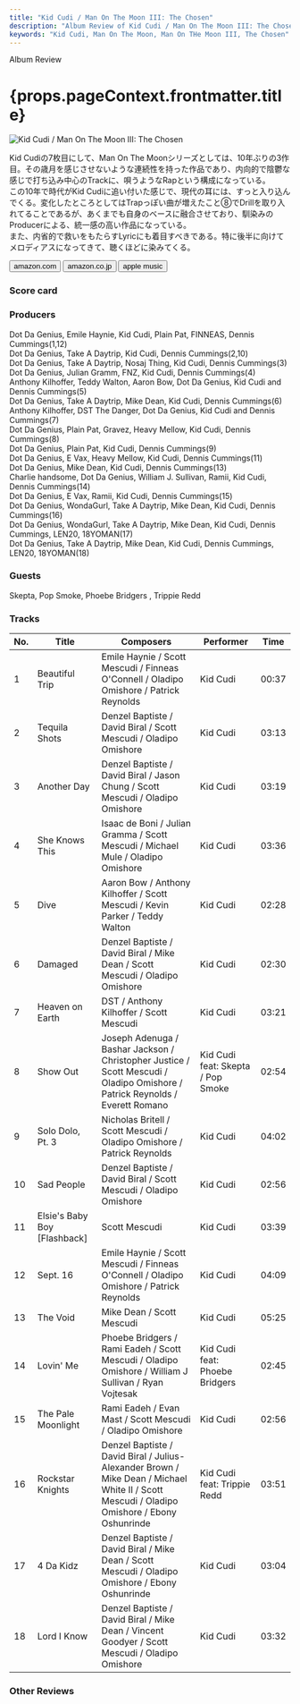 ```yaml
---
title: "Kid Cudi / Man On The Moon III: The Chosen"
description: "Album Review of Kid Cudi / Man On The Moon III: The Chosen"
keywords: "Kid Cudi, Man On The Moon, Man On THe Moon III, The Chosen"
---
```






<p className="largeP">Album Review</p>
<h1 className="h1--no--margin">{props.pageContext.frontmatter.title}</h1>

<Row  className="image-card-group">
	<Column colMd={"3"} colLg={"4"} noGutterMdLeft="">
       <ImageCard>

![Kid Cudi / Man On The Moon III: The Chosen](../../images/cd/kidcudi3L.jpg)

</ImageCard>
	</Column>
	<Column colMd={"4"} colLg={"8"} noGutterMdLeft="">
		<p>
			Kid Cudiの7枚目にして、Man On The Moonシリーズとしては、10年ぶりの3作目。その歳月を感じさせないような連続性を持った作品であり、内向的で陰鬱な感じで打ち込み中心のTrackに、唄うようなRapという構成になっている。
			<br/>この10年で時代がKid Cudiに追い付いた感じで、現代の耳には、すっと入り込んでくる。変化したところとしてはTrapっぽい曲が増えたこと⑧でDrillを取り入れてることであるが、あくまでも自身のベースに融合させており、馴染みのProducerによる、統一感の高い作品になっている。
			<br/>また、内省的で救いをもたらすLyricにも着目すべきである。特に後半に向けてメロディアスになってきて、聴くほどに染みてくる。
  	</p>
    <div>
      <Button className="button-right-mergin"  href="https://amzn.to/3uifa6X" kind="primary" size="small" renderIcon={ArrowUpRight24}>
      	amazon.com
    	</Button>
    	<Button className="button-right-mergin"  href="https://amzn.to/3aA8wRJ" kind="secondary" size="small" renderIcon={ArrowUpRight24}>
      	amazon.co.jp
    	</Button>
    	<Button className="button-right-mergin"  href="https://apple.co/3brJeVa" kind="secondary" size="small" renderIcon={ArrowUpRight24}>
      	apple music
    	</Button>
    </div>
  </Column>
</Row>
<Row >
	<Column colMd={"4"} colLg={"4"} noGutterMdLeft="">
		<div>
    	<h3>Score card</h3>
			<SliderJS1 value="2" />
    	<SliderJS2 value="1" />
			<SliderJS3 value="2" />
    	<SliderJS4 value="8" />
		</div>
	</Column>
<Column colMd={"8"} colLg={"8"} noGutterMdLeft="">
<div>
	<h3>Producers</h3>
	<p>
		Dot Da Genius, Emile Haynie, Kid Cudi, Plain Pat, FINNEAS, Dennis Cummings(1,12)
		<br/>Dot Da Genius, Take A Daytrip, Kid Cudi, Dennis Cummings(2,10)
		<br/>Dot Da Genius, Take A Daytrip, Nosaj Thing, Kid Cudi, Dennis Cummings(3)
		<br/>Dot Da Genius, Julian Gramm, FNZ, Kid Cudi, Dennis Cummings(4)
		<br/>Anthony Kilhoffer, Teddy Walton, Aaron Bow, Dot Da Genius, Kid Cudi and Dennis Cummings(5)
		<br/>Dot Da Genius, Take A Daytrip, Mike Dean, Kid Cudi, Dennis Cummings(6)
		<br/>Anthony Kilhoffer, DST The Danger, Dot Da Genius, Kid Cudi and Dennis Cummings(7)
		<br/>Dot Da Genius, Plain Pat, Gravez, Heavy Mellow, Kid Cudi, Dennis Cummings(8)
		<br/>Dot Da Genius, Plain Pat, Kid Cudi, Dennis Cummings(9)
		<br/>Dot Da Genius, E Vax, Heavy Mellow, Kid Cudi, Dennis Cummings(11)
		<br/>Dot Da Genius, Mike Dean, Kid Cudi, Dennis Cummings(13)
		<br/>Charlie handsome, Dot Da Genius, William J. Sullivan, Ramii, Kid Cudi, Dennis Cummings(14)
		<br/>Dot Da Genius, E Vax, Ramii, Kid Cudi, Dennis Cummings(15)
		<br/>Dot Da Genius, WondaGurl, Take A Daytrip, Mike Dean, Kid Cudi, Dennis Cummings(16)
		<br/>Dot Da Genius, WondaGurl, Take A Daytrip, Mike Dean, Kid Cudi, Dennis Cummings, LEN20, 18YOMAN(17)
		<br/>Dot Da Genius, Take A Daytrip, Mike Dean, Kid Cudi, Dennis Cummings, LEN20, 18YOMAN(18)
	</p>
	<h3>Guests</h3>
	<p>
		Skepta, Pop Smoke, Phoebe Bridgers , Trippie Redd
	</p>
</div>
</Column>
</Row>

<h3>Tracks</h3>

| No. | Title                        | Composers                                                                                                                                   | Performer                         | Time  |
| --- | ---------------------------- | ------------------------------------------------------------------------------------------------------------------------------------------- | --------------------------------- | ----- |
| 1   | Beautiful Trip               | Emile Haynie / Scott Mescudi / Finneas O'Connell / Oladipo Omishore / Patrick Reynolds                                                      | Kid Cudi                          | 00:37 |
| 2   | Tequila Shots                | Denzel Baptiste / David Biral / Scott Mescudi / Oladipo Omishore                                                                            | Kid Cudi                          | 03:13 |
| 3   | Another Day                  | Denzel Baptiste / David Biral / Jason Chung / Scott Mescudi / Oladipo Omishore                                                              | Kid Cudi                          | 03:19 |
| 4   | She Knows This               | Isaac de Boni / Julian Gramma / Scott Mescudi / Michael Mule / Oladipo Omishore                                                             | Kid Cudi                          | 03:36 |
| 5   | Dive                         | Aaron Bow / Anthony Kilhoffer / Scott Mescudi / Kevin Parker / Teddy Walton                                                                 | Kid Cudi                          | 02:28 |
| 6   | Damaged                      | Denzel Baptiste / David Biral / Mike Dean / Scott Mescudi / Oladipo Omishore                                                                | Kid Cudi                          | 02:30 |
| 7   | Heaven on Earth              | DST / Anthony Kilhoffer / Scott Mescudi                                                                                                     | Kid Cudi                          | 03:21 |
| 8   | Show Out                     | Joseph Adenuga / Bashar Jackson / Christopher Justice / Scott Mescudi / Oladipo Omishore / Patrick Reynolds / Everett Romano                | Kid Cudi feat: Skepta / Pop Smoke | 02:54 |
| 9   | Solo Dolo, Pt. 3             | Nicholas Britell / Scott Mescudi / Oladipo Omishore / Patrick Reynolds                                                                      | Kid Cudi                          | 04:02 |
| 10  | Sad People                   | Denzel Baptiste / David Biral / Scott Mescudi / Oladipo Omishore                                                                            | Kid Cudi                          | 02:56 |
| 11  | Elsie's Baby Boy [Flashback] | Scott Mescudi                                                                                                                               | Kid Cudi                          | 03:39 |
| 12  | Sept. 16                     | Emile Haynie / Scott Mescudi / Finneas O'Connell / Oladipo Omishore / Patrick Reynolds                                                      | Kid Cudi                          | 04:09 |
| 13  | The Void                     | Mike Dean / Scott Mescudi                                                                                                                   | Kid Cudi                          | 05:25 |
| 14  | Lovin' Me                    | Phoebe Bridgers / Rami Eadeh / Scott Mescudi / Oladipo Omishore / William J Sullivan / Ryan Vojtesak                                        | Kid Cudi feat: Phoebe Bridgers    | 02:45 |
| 15  | The Pale Moonlight           | Rami Eadeh / Evan Mast / Scott Mescudi / Oladipo Omishore                                                                                   | Kid Cudi                          | 02:56 |
| 16  | Rockstar Knights             | Denzel Baptiste / David Biral / Julius-Alexander Brown / Mike Dean / Michael White II / Scott Mescudi / Oladipo Omishore / Ebony Oshunrinde | Kid Cudi feat: Trippie Redd       | 03:51 |
| 17  | 4 Da Kidz                    | Denzel Baptiste / David Biral / Mike Dean / Scott Mescudi / Oladipo Omishore / Ebony Oshunrinde                                             | Kid Cudi                          | 03:04 |
| 18  | Lord I Know                  | Denzel Baptiste / David Biral / Mike Dean / Vincent Goodyer / Scott Mescudi / Oladipo Omishore                                              | Kid Cudi                          | 03:32 |

<h3>Other Reviews</h3>

<Row>
  <Column colMd={3} colLg={3} noGutterMdLeft>
    <Review1 />
  </Column>
</Row>
